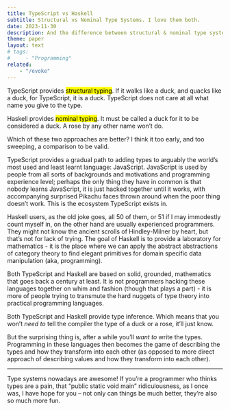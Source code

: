 ```yaml
---
title: TypeScript vs Haskell
subtitle: Structural vs Nominal Type Systems. I love them both.
date: 2023-11-30
description: And the difference between structural & nominal type systems.
theme: paper
layout: text
# tags:
#     - "Programming"
related:
    - "/evoke"
---
```


TypeScript provides <mark>structural typing</mark>. If it walks like a duck, and
quacks like a duck, for TypeScript, it is a duck. TypeScript does not care at
all what name you give to the type.

Haskell provides <mark>nominal typing</mark>. It must be called a duck for it to
be considered a duck. A rose by any other name won’t do.

Which of these two approaches are better? I think it too early, and too
sweeping, a comparison to be valid.

TypeScript provides a gradual path to adding types to arguably the world’s most
used and least learnt language: JavaScript. JavaScript is used by people from
all sorts of backgrounds and motivations and programming experience level;
perhaps the only thing they have in common is that nobody learns JavaScript, it
is just hacked together until it works, with accompanying surprised Pikachu
faces thrown around when the poor thing doesn’t work. This is the ecosystem
TypeScript exists in.

Haskell users, as the old joke goes, all 50 of them, or 51 if I may immodestly
count myself in, on the other hand are usually experienced programmers. They
might not know the ancient scrolls of Hindley-Milner by heart, but that’s not
for lack of trying. The goal of Haskell is to provide a laboratory for
mathematics - it is the place where we can apply the abstract abstractions of
category theory to find elegant primitives for domain specific data manipulation
(aka, programming).

Both TypeScript and Haskell are based on solid, grounded, mathematics that goes
back a century at least. It is not programmers hacking these languages together
on whim and fashion (though that plays a part) - it is more of people trying to
transmute the hard nuggets of type theory into practical programming languages.

Both TypeScript and Haskell provide type inference. Which means that you won’t
_need to_ tell the compiler the type of a duck or a rose, it’ll just know.

But the surprising thing is, after a while you’ll _want to_ write the types.
Programming in these languages then becomes the game of describing the types and
how they transform into each other (as opposed to more direct approach of
describing values and how they transform into each other).

---

Type systems nowadays are awesome! If you’re a programmer who thinks types are a
pain, that “public static void main” ridiculousness, as I once was, I have hope
for you – not only can things be much better, they’re also so much more fun.

